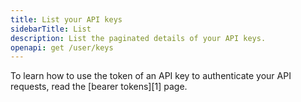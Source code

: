 ```yaml
---
title: List your API keys
sidebarTitle: List
description: List the paginated details of your API keys.
openapi: get /user/keys
---
```


<Tip>
  To learn how to use the token of an API key to
  authenticate your API requests, read the
  [bearer tokens][1] page.
</Tip>

[1]: /bearer-tokens 
